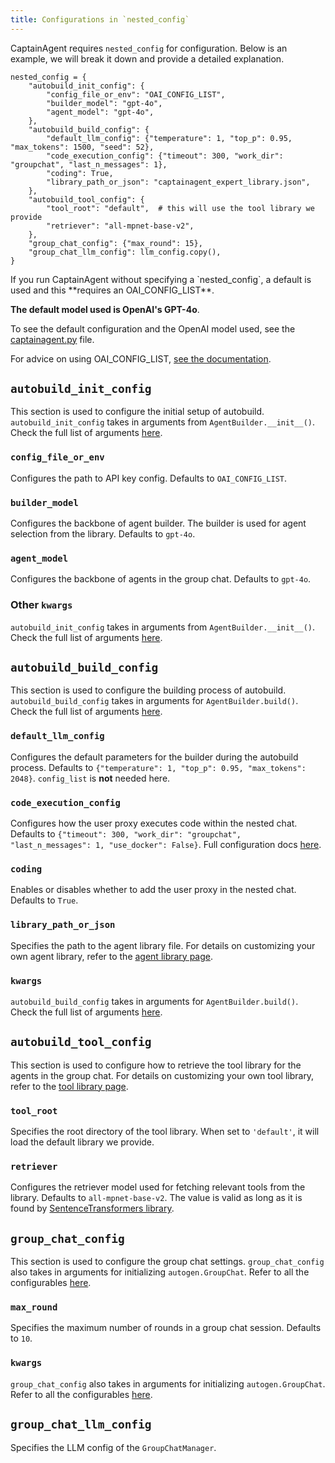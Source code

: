 ```yaml
---
title: Configurations in `nested_config`
---
```


CaptainAgent requires `nested_config` for configuration. Below is an example, we will break it down and provide a detailed explanation.

```
nested_config = {
    "autobuild_init_config": {
        "config_file_or_env": "OAI_CONFIG_LIST",
        "builder_model": "gpt-4o",
        "agent_model": "gpt-4o",
    },
    "autobuild_build_config": {
        "default_llm_config": {"temperature": 1, "top_p": 0.95, "max_tokens": 1500, "seed": 52},
        "code_execution_config": {"timeout": 300, "work_dir": "groupchat", "last_n_messages": 1},
        "coding": True,
        "library_path_or_json": "captainagent_expert_library.json",
    },
    "autobuild_tool_config": {
        "tool_root": "default",  # this will use the tool library we provide
        "retriever": "all-mpnet-base-v2",
    },
    "group_chat_config": {"max_round": 15},
    "group_chat_llm_config": llm_config.copy(),
}
```

<div class="info">
<Info>
If you run CaptainAgent without specifying a `nested_config`, a default is used and this **requires an OAI_CONFIG_LIST**.

**The default model used is OpenAI's GPT-4o**.

To see the default configuration and the OpenAI model used, see the [captainagent.py](https://github.com/ag2ai/ag2/blob/ceb75d865d0a7eb2b7c0bc51776e093681e0970e/autogen/agentchat/contrib/captainagent.py) file.

For advice on using OAI_CONFIG_LIST, [see the documentation](/website/docs/topics/llm_configuration#oai_config_list-pattern).

</Info>
</div>

## `autobuild_init_config`
This section is used to configure the initial setup of autobuild. `autobuild_init_config` takes in arguments from `AgentBuilder.__init__()`. Check the full list of arguments [here](https://github.com/ag2ai/ag2/blob/main/autogen/agentchat/contrib/agent_builder.py#L181).

### `config_file_or_env`
Configures the path to API key config. Defaults to `OAI_CONFIG_LIST`.

### `builder_model`
Configures the backbone of agent builder. The builder is used for agent selection from the library. Defaults to `gpt-4o`.

### `agent_model`
Configures the backbone of agents in the group chat. Defaults to `gpt-4o`.

### Other `kwargs`
`autobuild_init_config` takes in arguments from `AgentBuilder.__init__()`. Check the full list of arguments [here](https://github.com/ag2ai/ag2/blob/main/autogen/agentchat/contrib/agent_builder.py#L181).

## `autobuild_build_config`
This section is used to configure the building process of autobuild. `autobuild_build_config` takes in arguments for `AgentBuilder.build()`. Check the full list of arguments [here](https://github.com/ag2ai/ag2/blob/main/autogen/agentchat/contrib/agent_builder.py#L365).

### `default_llm_config`
Configures the default parameters for the builder during the autobuild process. Defaults to `{"temperature": 1, "top_p": 0.95, "max_tokens": 2048}`. `config_list` is **not** needed here.

### `code_execution_config`
Configures how the user proxy executes code within the nested chat. Defaults to `{"timeout": 300, "work_dir": "groupchat", "last_n_messages": 1, "use_docker": False}`. Full configuration docs [here](/docs/reference/agentchat/user_proxy_agent).

### `coding`
Enables or disables whether to add the user proxy in the nested chat. Defaults to `True`.

### `library_path_or_json`
Specifies the path to the agent library file. For details on customizing your own agent library, refer to the [agent library page](/docs/topics/captainagent/agent_library).

### `kwargs`
`autobuild_build_config` takes in arguments for `AgentBuilder.build()`. Check the full list of arguments [here](https://github.com/ag2ai/ag2/blob/main/autogen/agentchat/contrib/agent_builder.py#L365).

## `autobuild_tool_config`
This section is used to configure how to retrieve the tool library for the agents in the group chat. For details on customizing your own tool library, refer to the [tool library page](/docs/topics/captainagent/tool_library).

### `tool_root`
Specifies the root directory of the tool library. When set to `'default'`, it will load the default library we provide.

### `retriever`
Configures the retriever model used for fetching relevant tools from the library. Defaults to `all-mpnet-base-v2`. The value is valid as long as it is found by [SentenceTransformers library](https://huggingface.co/sentence-transformers).

## `group_chat_config`
This section is used to configure the group chat settings. `group_chat_config` also takes in arguments for initializing `autogen.GroupChat`. Refer to all the configurables [here](/docs/reference/agentchat/groupchat).

### `max_round`
Specifies the maximum number of rounds in a group chat session. Defaults to `10`.

### `kwargs`
`group_chat_config` also takes in arguments for initializing `autogen.GroupChat`. Refer to all the configurables [here](/docs/reference/agentchat/groupchat).

## `group_chat_llm_config`
Specifies the LLM config of the `GroupChatManager`.
